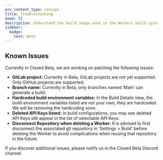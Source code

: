 ```yaml
---
pcx_content_type: concept
title: Troubleshooting
head: []
description: Understand the build image used in the Workers build system.
sidebar:
  badge:
    text: Beta
---
```


## Known Issues

Currently in Closed Beta, we are working on patching the following issues:

- **GitLab project:** Currently in Beta, GitLab projects are not yet supported. Only GitHub projects are supported.
- **Branch name:** Currently in Beta, only branches named ‘Main’ can generate a build.
- **Hardcoded build environment variables:** In the Build Details view, the build environment variables listed are not your own, they are hardcoded. We will be removing the hardcoding soon.
- **Deleted API Keys listed:** In build configurations, you may see deleted API Keys still appear in the list of selectable API Keys.
- **Disconnect Repository when deleting a Worker:** It is advised to first disconnect the associated git repository in 'Settings > Build' before deleting the Worker to avoid complications when reusing that repository in the future.

If you discover additional issues, please notify us in the Closed Beta Discord channel.
